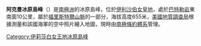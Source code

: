 {{Coord|82|41|S|47|45|W|display=title}}

'''阿克曼冰原島峰'''（{{lang-en|Ackerman Nunatak}}）是[[南極洲|南極洲]]的冰原島峰，位於[[伊利沙伯女皇地|伊利沙伯女皇地]]，處於[[巴特勒岩|巴特勒岩]]東南面10公里，屬於[[福里斯特爾山脈|福里斯特爾山脈]]的一部分，海拔高度655米，[[美國地質調查局|美國地質調查局]]根據測量和該國海軍的空中照片繪入地圖，現時由[[南極條約體系|南極條約體系]]管理。

{{DEFAULTSORT:Ackerman Nunatak}}
[[Category:伊莉莎白女王地冰原島峰|Category:伊莉莎白女王地冰原島峰]]


{{QueenElizabethLand-geo-stub}}